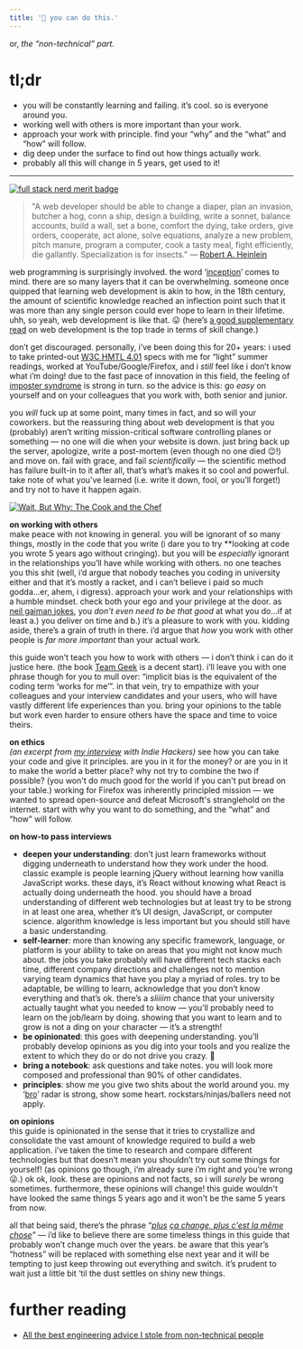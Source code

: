 ```yaml
---
title: '💪 you can do this.'
---
```


or, *the “non-technical” part.*

# tl;dr
- you will be constantly learning and failing. it’s cool. so is everyone around you.
- working well with others is more important than your work.
- approach your work with principle. find your “why” and the “what” and “how” will follow.
- dig deep under the surface to find out how things actually work.
- probably all this will change in 5 years, get used to it!


----------
[![full stack nerd merit badge](https://cdn.shopify.com/s/files/1/0031/3912/products/full_stack_web_developer_1024x1024.jpg?v=1257271925 "right-33")](https://web.archive.org/web/20230528165523/https://www.nerdmeritbadges.com/products/06-full-stack-web-developer)



> "A web developer should be able to change a diaper, plan an invasion, butcher a hog, conn a ship, design a building, write a sonnet, balance accounts, build a wall, set a bone, comfort the dying, take orders, give orders, cooperate, act alone, solve equations, analyze a new problem, pitch manure, program a computer, cook a tasty meal, fight efficiently, die gallantly. Specialization is for insects."
> — [Robert A. Heinlein](https://web.archive.org/web/20230528165523/https://www.nerdmeritbadges.com/products/06-full-stack-web-developer)

web programming is surprisingly involved. the word ‘[inception](https://en.wikipedia.org/wiki/Inception)’ comes to mind. there are so many layers that it can be overwhelming. someone once quipped that learning web development is akin to how, in the 18th century, the amount of scientific knowledge reached an inflection point such that it was more than any single person could ever hope to learn in their lifetime. uhh, so yeah, web development is like that. 😛 (here’s [a good supplementary read](https://whoisnnamdi.com/never-enough-developers/) on web development is the top trade in terms of skill change.)

don’t get discouraged. personally, i’ve been doing this for 20+ years: i used to take printed-out [W3C HMTL 4.01](https://www.w3.org/TR/html401/) specs with me for “light” summer readings, worked at YouTube/Google/Firefox, and i *still* feel like i don’t know what i’m doing! due to the fast pace of innovation in this field, the feeling of [imposter syndrome](https://en.wikipedia.org/wiki/Impostor_syndrome) is strong in turn. so the advice is this: go *easy* on yourself and on your colleagues that you work with, both senior and junior.

you *will* fuck up at some point, many times in fact, and so will your coworkers. but the reassuring thing about web development is that you (probably) aren’t writing mission-critical software controlling planes or something — no one will die when your website is down. just bring back up the server, apologize, write a post-mortem (even though no one died 😉!) and move on. fail with grace, and fail *scientifically* — the scientific method has failure built-in to it after all, that’s what’s makes it so cool and powerful. take note of what you’ve learned (i.e. write it down, fool, or you’ll forget!) and try not to have it happen again.

[![Wait, But Why: The Cook and the Chef](/img/why.png)](https://waitbutwhy.com/2015/11/the-cook-and-the-chef-musks-secret-sauce.html)


**on working with others**  
make peace with not knowing in general. you will be ignorant of so many things, mostly in the code that you write (i dare you to try **looking at code you wrote 5 years ago without cringing). but you will be *especially* ignorant in the relationships you’ll have while working with others. no one teaches you this shit (well, i’d argue that nobody teaches you coding in university either and that it’s mostly a racket, and i can’t believe i paid so much godda…er, ahem, i digress). approach your work and your relationships with a humble mindset. check both your ego and your privilege at the door. as [neil gaiman jokes](https://youtu.be/ikAb-NYkseI?t=14m7s), you *don’t even need to be that good* at what you do…if at least a.) you deliver on time and b.) it’s a pleasure to work with you. kidding aside, there’s a grain of truth in there. i’d argue that *how* you work with other people is *far more important* than your actual work.

this guide won’t teach you how to work with others — i don’t think i can do it justice here. (the book [Team Geek](http://shop.oreilly.com/product/0636920018025.do) is a decent start). i’ll leave you with one phrase though for you to mull over: “implicit bias is the equivalent of the coding term ‘works for me’”. in that vein, try to empathize with your colleagues and your interview candidates and your users, who will have vastly different life experiences than you. bring your opinions to the table but work even harder to ensure others have the space and time to voice theirs.

**on ethics**  
*(an excerpt from* [*my interview*](https://www.indiehackers.com/interview/fireftp-and-firessh-6f35f5d6fc) *with Indie Hackers)*
see how you can take your code and give it principles. are you in it for the money? or are you in it to make the world a better place? why not try to combine the two if possible? (you won't do much good for the world if you can't put bread on your table.) working for Firefox was inherently principled mission — we wanted to spread open-source and defeat Microsoft's stranglehold on the internet. start with why you want to do something, and the “what” and “how” will follow.

**on how-to pass interviews**

- **deepen your understanding**: don’t just learn frameworks without digging underneath to understand how they work under the hood. classic example is people learning jQuery without learning how vanilla JavaScript works. these days, it’s React without knowing what React is actually doing underneath the hood. you should have a broad understanding of different web technologies but at least try to be strong in at least one area, whether it’s UI design, JavaScript, or computer science. algorithm knowledge is less important but you should still have a basic understanding.
- **self-learner**: more than knowing any specific framework, language, or platform is your ability to take on areas that you might not know much about. the jobs you take probably will have different tech stacks each time, different company directions and challenges not to mention varying team dynamics that have you play a myriad of roles. try to be adaptable, be willing to learn, acknowledge that you don’t know everything and that’s ok. there’s a *sliiiim* chance that your university actually taught what you needed to know — you’ll probably need to learn on the job/learn by doing. showing that you want to learn and to grow is not a ding on your character — it’s a strength!
- **be opinionated**: this goes with deepening understanding. you’ll probably develop opinions as you dig into your tools and you realize the extent to which they do or do not drive you crazy. 🙂 
- **bring a notebook**: ask questions and take notes. you will look more composed and professional than 90% of other candidates.
- **principles**: show me you give two shits about the world around you. my ‘[bro](https://en.wikipedia.org/wiki/Brogrammer)’ radar is strong, show some heart. rockstars/ninjas/ballers need not apply.

**on opinions**  
this guide is opinionated in the sense that it tries to crystallize and consolidate the vast amount of knowledge required to build a web application. i’ve taken the time to research and compare different technologies but that doesn’t mean you shouldn’t try out some things for yourself! (as opinions go though, i’m already sure i’m right and you’re wrong 😜.) ok ok, look. these are opinions and not facts, so i will *surely* be wrong sometimes. furthermore, these opinions will change! this guide wouldn't have looked the same things 5 years ago and it won't be the same 5 years from now.

all that being said, there’s the phrase “[*plus*](https://en.wiktionary.org/wiki/plus_%C3%A7a_change,_plus_c%27est_la_m%C3%AAme_chose) [*ça change, plus c'est la même chose*](https://en.wiktionary.org/wiki/the_more_things_change,_the_more_they_stay_the_same)*”* — i’d like to believe there are some timeless things in this guide that probably won’t change much over the years. be aware that this year’s “hotness” will be replaced with something else next year and it will be tempting to just keep throwing out everything and switch. it’s prudent to wait just a little bit ‘til the dust settles on shiny new things.


# further reading
- [All the best engineering advice I stole from non-technical people](https://bellmar.medium.com/all-the-best-engineering-advice-i-stole-from-non-technical-people-eb7f90ca2f5f)
